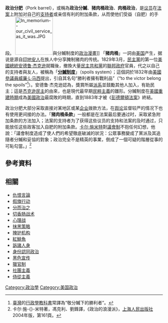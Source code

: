 '''政治分肥'''（Pork barrel），或稱為'''政治分贓'''、'''猪肉桶政治'''、'''肉桶政治'''，是[[议员|议员]]在[[法案|法案]]上附加对自己的[[支持者|支持者]]或亲信有利的附加条款，从而使他们受益（自肥）的手段。
[[File:In_memorium--our_civil_service_as_it_was.JPG|120px]]與分贓制度的[[政治漫畫|政治漫畫]]]]
「'''猪肉桶'''」一詞由[[美国|美国]]产生，据说是源自[[印地安人|印地安人]]在族人中分享腌制猪肉的传统。1829年3月，[[民主黨_(美國)|民主黨]]的第一位[[美國總統|美國總統]][[安德鲁·杰克逊|安德鲁·杰克逊]]就職後，撤換大量[[民主共和黨|民主共和黨]]的[[美國聯邦政府|聯邦政府]]官員，代之以自己的支持者與友人，被稱為「'''[[分贓制度|分贓制度]]'''」（spoils system）；這個詞於1832年由[[美國參議員|美國參議員]][[威廉·L·马西|威廉·L·马西]]提出，引自其名句“勝利者擁有戰利品”（“to the victor belong the spoils”<ref>[[臺灣|臺灣]]的[[行政學|行政學]][[教科書|教科書]]常譯為“敬分贓下的勝利者”。</ref>）。安德鲁·杰克逊認為，獎賞所屬[[派系|派系]]並鼓勵其他人加入，有助民主；這是[[杰克逊民主|杰克逊民主]]的由來，也是現代最早期[[民粹主義|民粹主義]]的雛形。分贓制度在[[美國重建時期|美國重建時期]]成為[[美國政治|美國政治]]最腐敗的時期，直到1883年才被《[[彭德爾頓法案|彭德爾頓法案]]》終結。

政治分肥大部分采取直接对某地区或某[[企业|企业]]拨款方法，在[[舆论|舆论]]监督较严的情况下也有使用更间接的办法。「'''猪肉桶条款'''」一般都是在法案最后要通过时，采取紧急附加条款的方法加入；法案的支持者为了获得这些议员的支持和法案的及时通过，只能放任这些政客加入自肥的附加条款。[[卡尔·施米特|卡尔·施米特]]對[[議會制|議會制]]不抱任何幻想，他說：「議會制度造成了使人們的希望徹底破滅的狀況：公眾事務變成了黨派及其追隨者分贓和妥協的對象；政治完全不是精英的事業，倒成了一個可疑的階層從事的可恥勾當。」<ref>卡尔·施-{}-米特著，馮克利、劉鋒譯，《政治的浪漫派》，[[上海人民出版社|上海人民出版社]]2004年版，第161頁。</ref>

==參考資料==
{{reflist}}

== 相關 ==
* [[仇恨言論|仇恨言論]]
* [[假旗行动|假旗行动]]
* [[分而治之|分而治之]]
* [[切香肠战术|切香肠战术]]
* [[心理战|心理战]]
* [[抹黑策略|抹黑策略]]
* [[掩护机构|掩护机构]]
* [[紅鯡魚|紅鯡魚]]
* [[訴諸人身|訴諸人身]]
* [[身份認同政治|身份認同政治]]
* [[黑色宣传|黑色宣传]]
* [[獵官制|獵官制]]
* [[社團主義|社團主義]]
* [[侍從主義|侍從主義]]

{{政治小作品}}

[[Category:政治學|Category:政治學]]
[[Category:美国政治|Category:美国政治]]